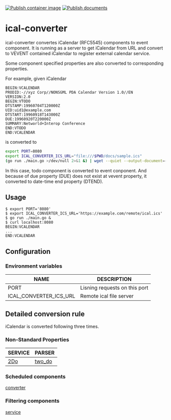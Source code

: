 [![Publish container image](https://github.com/gidoichi/ical-converter/actions/workflows/publish-container-image.yml/badge.svg)](https://github.com/gidoichi/ical-converter/actions/workflows/publish-container-image.yml)
[![Publish documents](https://github.com/gidoichi/ical-converter/actions/workflows/publish-docs.yml/badge.svg)](https://github.com/gidoichi/ical-converter/actions/workflows/publish-docs.yml)

# ical-converter

ical-converter convertes iCalendar (RFC5545) components to event component. It is running as a server to get iCalendar from URL and convert to VEVENT contained iCalendar to register external calendar service.

Some component specified properties are also converted to corresponding properties.

For example, given iCalendar
```
BEGIN:VCALENDAR
PRODID:-//xyz Corp//NONSGML PDA Calendar Version 1.0//EN
VERSION:2.0
BEGIN:VTODO
DTSTAMP:19960704T120000Z
UID:uid1@example.com
DTSTART:19960918T143000Z
DUE:19960920T220000Z
SUMMARY:Networld+Interop Conference
END:VTODO
END:VCALENDAR
```

is converted to
```sh
export PORT=8080
export ICAL_CONVERTER_ICS_URL="file:///$PWD/docs/sample.ics"
(go run ./main.go >/dev/null 2>&1 &) | wget --quiet --output-document=- "localhost:$PORT" | tr -d '\r'
```

In this case, todo component is converted to event conponent. And because of due property (DUE) does not exist at vevent property, it converted to date-time end property (DTEND).

## Usage

```console
$ export PORT='8080'
$ export ICAL_CONVERTER_ICS_URL='https://example.com/remote/ical.ics'
$ go run ./main.go &
$ curl localhost:8080
BEGIN:VCALENDAR
...
END:VCALENDAR
```

## Configuration
### Environment variables
| NAME                   | DESCRIPTION                   |
|------------------------|-------------------------------|
| PORT                   | Lisning requests on this port |
| ICAL_CONVERTER_ICS_URL | Remote ical file server       |

## Detailed conversion rule
iCalendar is converted following three times.

### Non-Standard Properties
| SERVICE                        | PARSER                           |
|--------------------------------|----------------------------------|
| [2Do](https://www.2doapp.com/) | [two_do](/infrastructure/two_do) |

### Scheduled components
[converter](/usecase/converter.go)

### Filtering components
[service](/application/service.go)
